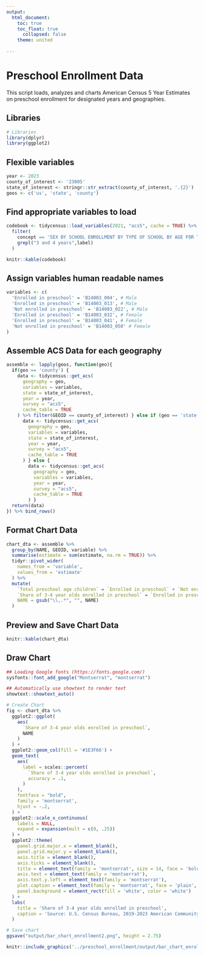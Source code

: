 ```yaml
---
output:
  html_document:
    toc: true
    toc_float: true
      collapsed: false
    theme: united
    
---
```

<h1>Preschool Enrollment Data</h1>
This script loads, analyzes and charts American Census 5 Year Estimates on preschool enrollment for designated years and geographies.

<h2>Libraries</h2>
```r
# Libraries
library(dplyr)
library(ggplot2)
```
<h2>Flexible variables</h2>
```r
year <- 2023
county_of_interest <- '23005' 
state_of_interest <- stringr::str_extract(county_of_interest, '.{2}')
geos <- c('us', 'state', 'county')

```

<h2>Find appropriate variables to load</h2>
```r
codebook <- tidycensus::load_variables(2021, "acs5", cache = TRUE) %>% 
  filter(
    concept == 'SEX BY SCHOOL ENROLLMENT BY TYPE OF SCHOOL BY AGE FOR THE POPULATION 3 YEARS AND OVER',
    grepl("3 and 4 years",label)
  )
```

```r
knitr::kable(codebook)

```

<h2>Assign variables human readable names</h2>
```r
variables <- c(
  'Enrolled in preschool' = 'B14003_004', # Male
  'Enrolled in preschool' = 'B14003_013', # Male
  'Not enrolled in preschool' = 'B14003_022', # Male
  'Enrolled in preschool' = 'B14003_032', # Female
  'Enrolled in preschool' = 'B14003_041', # Female
  'Not enrolled in preschool' = 'B14003_050' # Female
) 
```

<h2>Assemble ACS Data for each geography</h2>
```r
assemble <- lapply(geos, function(geo){
  if(geo == 'county') {  
    data <- tidycensus::get_acs(
      geography = geo,
      variables = variables,
      state = state_of_interest,
      year = year,
      survey = "acs5",
      cache_table = TRUE
    ) %>% filter(GEOID == county_of_interest) } else if (geo == 'state') {
      data <- tidycensus::get_acs(
        geography = geo,
        variables = variables,
        state = state_of_interest,
        year = year,
        survey = "acs5",
        cache_table = TRUE
      ) } else {
        data <- tidycensus::get_acs(
          geography = geo,
          variables = variables,
          year = year,
          survey = "acs5",
          cache_table = TRUE
        ) }
  return(data)
}) %>% bind_rows()

```
<h2>Format Chart Data</h2>
```r
chart_dta <- assemble %>% 
  group_by(NAME, GEOID, variable) %>%
  summarise(estimate = sum(estimate, na.rm = TRUE)) %>%
  tidyr::pivot_wider(
    names_from = 'variable',
    values_from = 'estimate'
  ) %>% 
  mutate(
    `Total preschool age children` = `Enrolled in preschool` + `Not enrolled in preschool`,
    `Share of 3-4 year olds enrolled in preschool` = `Enrolled in preschool` / `Total preschool age children`,
    NAME = gsub("\\,.*", "", NAME)
  ) 
```

<h2>Preview and Save Chart Data</h2>
```r
knitr::kable(chart_dta)
```

<h2>Draw Chart</h2>
```r

## Loading Google fonts (https://fonts.google.com/)
sysfonts::font_add_google("Montserrat", "montserrat")

## Automatically use showtext to render text
showtext::showtext_auto()

# Create Chart
fig <- chart_dta %>%
  ggplot2::ggplot(
    aes(
      `Share of 3-4 year olds enrolled in preschool`,
      NAME
    )
  ) +
  ggplot2::geom_col(fill = '#1E3F66') +
  geom_text(
    aes(
      label = scales::percent(
        `Share of 3-4 year olds enrolled in preschool`,
        accuracy = .1,
      )
    ),
    fontface = "bold",
    family = 'montserrat',
    hjust = -.2,
  ) +
  ggplot2::scale_x_continuous(
    labels = NULL,
    expand = expansion(mult = c(0, .25))
  ) +
  ggplot2::theme(
    panel.grid.major.x = element_blank(),
    panel.grid.major.y = element_blank(),
    axis.title = element_blank(),
    axis.ticks = element_blank(),
    title = element_text(family = 'montserrat', size = 14, face = 'bold'),
    axis.text = element_text(family = 'montserrat'),
    axis.text.y.left = element_text(family = 'montserrat'),
    plot.caption = element_text(family = 'montserrat', face = 'plain', size = 8, hjust = 0,  vjust = 5),
    panel.background = element_rect(fill = 'white', color = 'white')
  ) +
  labs(
    title = 'Share of 3-4 year olds enrolled in preschool',
    caption = 'Source: U.S. Census Bureau, 2019-2023 American Community Survey 5-Year Estimates'
  )

# Save chart
ggsave("output/bar_chart_enrollment2.png", height = 2.75)
```
```r
knitr::include_graphics('../preschool_enrollment/output/bar_chart_enrollment.png')
```




